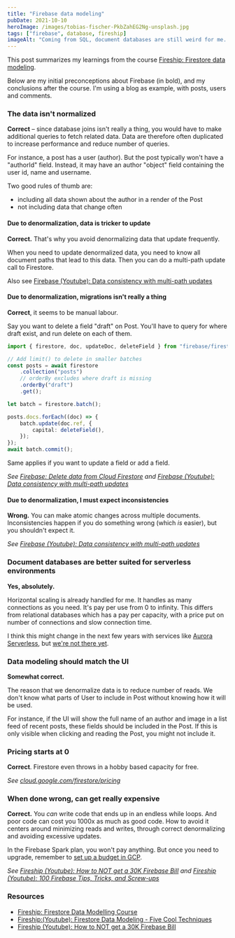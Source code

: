 ```yaml
---
title: "Firebase data modeling"
pubDate: 2021-10-10
heroImage: /images/tobias-fischer-PkbZahEG2Ng-unsplash.jpg
tags: ["firebase", database, fireship]
imageAlt: "Coming from SQL, document databases are still weird for me. Image by @tofi on Unsplash"
---
```


This post summarizes my learnings from the course [Fireship: Firestore data modeling](https://fireship.io/courses/firestore-data-modeling/).

Below are my initial preconceptions about Firebase (in bold), and my conclusions after the course.
I'm using a blog as example, with posts, users and comments.

### The data isn't normalized

**Correct** – since database joins isn't really a thing, you would have to make additional queries to fetch related data.
Data are therefore often duplicated to increase performance and reduce number of queries.

For instance, a post has a user (author). But the post typically won't have a "authorId" field.
Instead, it may have an author "object" field containing the user id, name and username.

Two good rules of thumb are:

- including all data shown about the author in a render of the Post
- not including data that change often

#### Due to denormalization, data is tricker to update

**Correct.** That's why you avoid denormalizing data that update frequently.

When you need to update denormalized data, you need to know all document paths
that lead to this data. Then you can do a multi-path update call to Firestore.

Also see [Firebase (Youtube): Data consistency with multi-path updates](https://www.youtube.com/watch?v=i1n9Kw3AORw)

#### Due to denormalization, migrations isn't really a thing

**Correct**, it seems to be manual labour.

Say you want to delete a field "draft" on Post.
You'll have to query for where draft exist, and run delete on each of them.

```ts
import { firestore, doc, updateDoc, deleteField } from "firebase/firestore";

// Add limit() to delete in smaller batches
const posts = await firestore
	.collection("posts")
	// orderBy excludes where draft is missing
	.orderBy("draft")
	.get();

let batch = firestore.batch();

posts.docs.forEach((doc) => {
	batch.update(doc.ref, {
		capital: deleteField(),
	});
});
await batch.commit();
```

Same applies if you want to update a field or add a field.

_See [Firebase: Delete data from Cloud Firestore](https://firebase.google.com/docs/firestore/manage-data/delete-data)
and [Firebase (Youtube): Data consistency with multi-path updates](https://www.youtube.com/watch?v=i1n9Kw3AORw)_

#### Due to denormalization, I must expect inconsistencies

**Wrong.** You can make atomic changes across multiple documents.
Inconsistencies happen if you do something wrong (which _is_ easier), but
you shouldn't expect it.

_See [Firebase (Youtube): Data consistency with multi-path updates](https://www.youtube.com/watch?v=i1n9Kw3AORw)_

### Document databases are better suited for serverless environments

**Yes, absolutely.**

Horizontal scaling is already handled for me. It handles as many connections as you need. It's pay per use from 0 to infinity.
This differs from relational databases which has a pay per capacity, with
a price put on number of connections and slow connection time.

I think this might change in the next few years with services like
[Aurora Serverless](https://aws.amazon.com/rds/aurora/serverless/), but [we're
not there yet](/aurora-serverless-is-not-for-your-hobby-project/).

### Data modeling should match the UI

**Somewhat correct.**

The reason that we denormalize data is to reduce number of reads. We don't know
what parts of User to include in Post without knowing how it will be used.

For instance, if the UI will show the full name of an author and image in a list
feed of recent posts, these fields should be included in the Post. If this is only
visible when clicking and reading the Post, you might not include it.

### Pricing starts at 0

**Correct**. Firestore even throws in a hobby based capacity for free.

_See [cloud.google.com/firestore/pricing](https://cloud.google.com/firestore/pricing)_

### When done wrong, can get really expensive

**Correct.** You _can_ write code that ends up in an endless while loops.
And poor code can cost you 1000x as much as good code. How to avoid it
centers around minimizing reads and writes, through correct denormalizing and avoiding excessive updates.

In the Firebase Spark plan, you won't pay anything. But once you need to upgrade,
remember to [set up a budget in GCP](https://firebase.google.com/docs/projects/billing/avoid-surprise-bills).

_See [Fireship (Youtube): How to NOT get a 30K Firebase Bill](https://www.youtube.com/watch?v=Lb-Pnytoi-8) and [Fireship (Youtube): 100 Firebase Tips, Tricks, and Screw-ups](https://www.youtube.com/watch?v=iWEgpdVSZyg)_

### Resources

- [Fireship: Firestore Data Modelling Course](https://fireship.io/courses/firestore-data-modeling/)
- [Fireship:(Youtube): Firestore Data Modeling - Five Cool Techniques](https://www.youtube.com/watch?v=35RlydUf6xo)
- [Fireship (Youtube): How to NOT get a 30K Firebase Bill](https://www.youtube.com/watch?v=Lb-Pnytoi-8)
